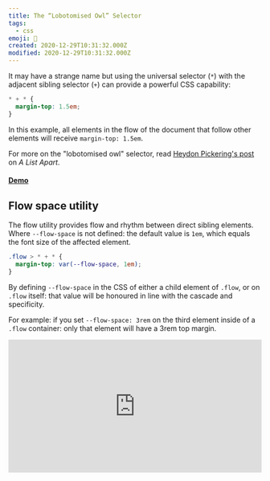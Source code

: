 ```yaml
---
title: The “Lobotomised Owl” Selector
tags:
  - css
emoji: 🦉
created: 2020-12-29T10:31:32.000Z
modified: 2020-12-29T10:31:32.000Z
---
```


It may have a strange name but using the universal selector (`*`) with the adjacent sibling selector (`+`) can provide a powerful CSS capability:

```css
* + * {
  margin-top: 1.5em;
}
```

In this example, all elements in the flow of the document that follow other elements will receive `margin-top: 1.5em`.

For more on the "lobotomised owl" selector, read [Heydon Pickering's post](http://alistapart.com/article/axiomatic-css-and-lobotomized-owls) on _A List Apart_.

#### [Demo](http://codepen.io/AllThingsSmitty/pen/grRvWq)

## Flow space utility

The flow utility provides flow and rhythm between direct sibling elements. Where `--flow-space` is not defined: the default value is `1em`, which equals the font size of the affected element.

```css
.flow > * + * {
  margin-top: var(--flow-space, 1em);
}
```

By defining `--flow-space` in the CSS of either a child element of `.flow`, or on `.flow` itself: that value will be honoured in line with the cascade and specificity.

For example: if you set `--flow-space: 3rem` on the third element inside of a `.flow` container: only that element will have a 3rem top margin.

<iframe
  height="265"
  style="width: 100%;"
  scrolling="no"
  title="Flow utility"
  src="https://codepen.io/andybelldesign/embed/OJXEWyO?height=265&theme-id=light&default-tab=css,result"
  frameborder="no"
  loading="lazy"
  allowtransparency="true"
  allowfullscreen="true"
>
  See the Pen{' '}
  <a href="https://codepen.io/andybelldesign/pen/OJXEWyO">Flow utility</a> by
  Andy Bell (<a href="https://codepen.io/andybelldesign">@andybelldesign</a>) on{' '}
  <a href="https://codepen.io">CodePen</a>.
</iframe>
